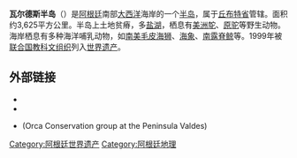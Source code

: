 {{世界遗产概要表
|zh_name =瓦尔德斯半岛
|site_img = image:Peninsula Valdés STS-68.jpg
|site_img_capt = 瓦尔德斯半岛卫星照片
|site_img_width = 200px
|en_name = Península Valdés
|fr_name = Péninsule Valdés
|country = {{ARG}}
|area = 
|criterion_n = (x)
|criterion_c = 
|ID = 937
|Region = 拉丁美洲和加勒比地区
|rg_year = 1999
|Danger_year =
|ex_rg_year =
|iucn =
|remarks =
|org_url = http://whc.unesco.org/en/list/937#top
|map_img = 
|map_img_width = 
|locator_x =
|locator_y =
|Coor = 
}}
'''瓦尔德斯半岛'''（{{lang-es|Península Valdés}}）是[[阿根廷|阿根廷]]南部[[大西洋|大西洋]]海岸的一个[[半岛|半岛]]，属于[[丘布特省|丘布特省]]管辖。面积约3,625平方公里。半岛上土地贫瘠，多[[鹹水湖|盐湖]]，栖息有[[美洲鸵|美洲鸵]]、[[原驼|原驼]]等野生动物。海岸栖息有多种海洋哺乳动物，如[[南美毛皮海狮|南美毛皮海狮]]、[[海象|海象]]、[[南露脊鲸|南露脊鲸]]等。1999年被[[联合国教科文组织|联合国教科文组织]]列入[[世界遗产|世界遗产]]。

{{gallery
|height=120|width=120|lines=3
|File:Southern right whale7.jpg|[[賞鯨|賞鯨]]
|File:Tail of a whale near Valdes Peninsula.jpg|賞鯨
|File:Southern right whale4.jpg|正在翻腾的[[南露脊鲸|南露脊鲸]]
|File:Halbinsel Valdes Pinguine.jpg|[[麦哲伦企鹅|麦哲伦企鹅]]
|File:Chubut-PeninsulaValdes-Armadillo-TatuCarreta-P2230729b.jpg|[[犰狳|犰狳]]
|File:Halbinsel Valdes Guanako.jpg|野生[[原驼|原驼]]
|File:Robben-001.jpg|海狮
}}

==外部链接==
{{commons+cat|Valdes Peninsula}}
{{Portal|世界遗产}}
* {{cite web
 | url = http://www.caracara.org/birding/archi00/trip_peninsula_valdez.html
 | title = Chile - Argentina 2000: Peninsula Valdez
 | publisher = caracara.org
 | date = 2000
 | accessdate = February 2010
 | archive-date = 2017-05-06
 | archive-url = https://web.archive.org/web/20170506062901/http://www.caracara.org/birding/archi00/trip_peninsula_valdez.html
 | dead-url = no
 }}
* {{cite web
 | url = http://www.puertopiramides.gov.ar/
 | title = El Portal de Puerto Pirámides (Puerto Pirámides' official page)
 | language = es
 | accessdate = February 2010
 | archive-date = 2021-02-21
 | archive-url = https://web.archive.org/web/20210221100340/http://www.puertopiramides.gov.ar/
 | dead-url = no
 }}
* {{cite web
 | url = http://www.pnor.org/
 | title = Punta Norte Orca Research
 | accessdate = February 2010
 | archive-date = 2020-01-13
 | archive-url = https://web.archive.org/web/20200113014600/http://www.pnor.org/
 | dead-url = no
 }} (Orca Conservation group at the Peninsula Valdes)

{{阿根廷世界遗产}}

{{coord|42|30|S|63|56|W|display=title}}

[[Category:阿根廷世界遗产|Category:阿根廷世界遗产]]
[[Category:阿根廷地理|Category:阿根廷地理]]